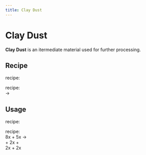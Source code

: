 ```yaml
---
title: Clay Dust
---
```


<ItemImage file="clay_dust" alt="Clay Dust" size="200" />

# Clay Dust

**Clay Dust** is an itermediate material used for further processing.

## Recipe

<McItem slug="minecraft:crafting_table" inline={true}/> recipe:  
<CraftingTable recipe="input techreborn:small_pile_of_clay_dust techreborn:small_pile_of_clay_dust air input techreborn:small_pile_of_clay_dust techreborn:small_pile_of_clay_dust air input air air air output techreborn:clay_dust"/>

<McItem slug="techreborn:grinder" inline={true}/> recipe:  
<McItem slug="minecraft:clay_item" inline={true}/> → <McItem slug="techreborn:clay_dust" inline={true}/>

## Usage

<McItem slug="minecraft:crafting_table" inline={true}/> recipe:  
<CraftingTable recipe="input air air air input air techreborn:clay_dust air input air air air output techreborn:small_pile_of_clay_dust,4"/>

<McItem slug="techreborn:industrial_electrolyzer" inline={true}/> recipe:  
8x <McItem slug="techreborn:clay_dust" inline={true}/> + 5x <McItem slug="techreborn:empty_cell" inline={true}/> →  
<McItem slug="techreborn:lithium_cell" inline={true}/> + 2x <McItem slug="techreborn:silicon_cell" inline={true}/> +  
2x <McItem slug="techreborn:aluminum_dust" inline={true}/> + 2x <McItem slug="techreborn:sodium_cell" inline={true}/>
